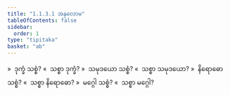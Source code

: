 ```yaml
---
title: "1.1.3.1 အနုလောမ"
tableOfContents: false
sidebar:
  order: 1
type: "tipitaka"
basket: "ab"
---
```



<DynamicBreadcrumb />

<Division number="6">

<Paragraph number="67">
»  ဒုက္ခံ သစ္စံ?
</Paragraph>

<Paragraph number="68">
«  သစ္စာ ဒုက္ခံ?
</Paragraph>

<Paragraph number="69">
»  သမုဒယော သစ္စံ?
</Paragraph>

<Paragraph number="70">
«  သစ္စာ သမုဒယော?
</Paragraph>

<Paragraph number="71">
»  နိရောဓော သစ္စံ?
</Paragraph>

<Paragraph number="72">
«  သစ္စာ နိရောဓော?
</Paragraph>

<Paragraph number="73">
»  မဂ္ဂေါ သစ္စံ?
</Paragraph>

<Paragraph number="74">
«  သစ္စာ မဂ္ဂေါ?
</Paragraph>
</Division>